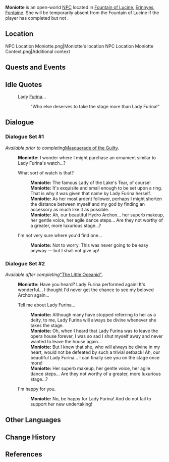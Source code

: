 {{Meta
<!-- Remove this template after adding the missing info -->
|missing_NPC_profile  = yes
}}
{{Character Infobox
|type             = Open-World NPC
|image            = NPC Moniotte.png
|realname         = <!-- Optional, if different from in-game name -->
|deceased         = <!-- Past (for deceased prior to events of the game) or free response -->
|region           = Fontaine
|location         = Fontaine
|affiliation       = 
|title            = 

|ancestry         = <!-- Clan/family -->
|father           = 
|mother           = 
|spouse           = 
|sibling          = 
|child            = 
|relative         = 

|voiceEN          = 
|voiceCN          = 
|voiceJP          = [https://www.81produce.co.jp/dcms_plusdb/index.php/item?cell003=%E3%81%9F%E8%A1%8C&label=1&cell004=&name=%E7%94%B0%E4%B8%AD%E3%80%80%E3%81%97%E3%81%8A%E3%82%8A&id=421 Tanaka Shiori ({{ja|田中しおり}})]<ref name="Tanaka Shiori">Twitter: [https://twitter.com/Tanashioooo/status/1691797374434488342 JP VA Self Announcement] ([https://web.archive.org/web/20230825083008/https://twitter.com/Tanashioooo/status/1691797374434488342 Archived])</ref>
|voiceKR          = 
|dialoguereward   = 
}}
'''Moniotte''' is an open-world [[NPC]] located in [[Fountain of Lucine]], [[Erinnyes]], [[Fontaine]]. She will be temporarily absent from the Fountain of Lucine if the player has completed {{Quest|Masquerade of the Guilty}} but not {{Quest|"The Little Oceanid"}}.

==Location==
<gallery>
NPC Location Moniotte.png|Moniotte's location
NPC Location Moniotte Context.png|Additional context
</gallery>
<!--
==Profile==
''(To be added.)''

===Appearance===
''(To be added.)''
-->
==Quests and Events==
{{Quests and Events}}

==Idle Quotes==
{{Dialogue Start}}
: {{DIcon|Idle}} Lady [[Furina]]...
:: {{A|VO Moniotte 01.ogg}} "Who else deserves to take the stage more than Lady Furina!"
{{Dialogue End}}

==Dialogue==
===Dialogue Set #1===
''Available prior to completing ''[[Masquerade of the Guilty]]''.''
{{Dialogue Start}}
:'''Moniotte:''' I wonder where I might purchase an ornament similar to Lady Furina's watch...?
:{{DIcon}} What sort of watch is that?
::'''Moniotte:''' The famous Lady of the Lake's Tear, of course!
::'''Moniotte:''' It's exquisite and small enough to be set upon a ring. That is why it was given that name by Lady Furina herself.
::'''Moniotte:''' As her most ardent follower, perhaps I might shorten the distance between myself and my god by finding an accessory as much like it as possible.
::'''Moniotte:''' Ah, our beautiful Hydro Archon... her superb makeup, her gentle voice, her agile dance steps... Are they not worthy of a greater, more luxurious stage...?
:{{DIcon}} I'm not very sure where you'd find one...
::'''Moniotte:''' Not to worry. This was never going to be easy anyway &mdash; but I shall not give up!
{{Dialogue End}}

===Dialogue Set #2===
''Available after completing ''[["The Little Oceanid"]]''.''
{{Dialogue Start}}
:'''Moniotte:''' Have you heard? Lady Furina performed again! It's wonderful... I thought I'd never get the chance to see my beloved Archon again...
:{{DIcon}} Tell me about Lady Furina...
::'''Moniotte:''' Although many have stopped referring to her as a deity, to me, Lady Furina will always be divine whenever she takes the stage.
::'''Moniotte:''' Oh, when I heard that Lady Furina was to leave the opera house forever, I was so sad I shut myself away and never wanted to leave the house again...
::'''Moniotte:''' But I knew that she, who will always be divine in my heart, would not be defeated by such a trivial setback! Ah, our beautiful Lady Furina... I can finally see you on the stage once more!
::'''Moniotte:''' Her superb makeup, her gentle voice, her agile dance steps... Are they not worthy of a greater, more luxurious stage...?
:{{DIcon}} I'm happy for you.
::'''Moniotte:''' No, be happy for Lady Furina! And do not fail to support her new undertaking!
{{Dialogue End}}
<!--
==Event Dialogue==
===Event Name===
{{Dialogue Start}}
:'''{{subst:PAGENAME}}:'''
{{Dialogue End}}
-->

==Other Languages==
{{Other Languages|default_hidden=1
|en      = Moniotte
|zhs     = 莫妮欧
|zhs_rm  = Mònī'ōu
|zht     = 莫妮歐
|zht_rm  = Mòní'ōu
|ja      = モニオ
|ja_rm   = Monio
|ko      = 모니오트
|es      = Moniotte
|fr      = Moniotte
|ru      = Моньотт
|th      = Moniotte
|vi      = Moniotte
|de      = Moniotte
|id      = Moniotte
|pt      = Moniotte
|tr      = Moniotte
|it      = Moniotte
}}

==Change History==
{{Change History|4.0}}

==References==
{{Reflist}}
